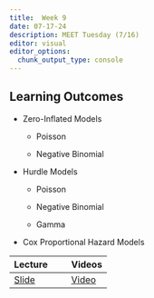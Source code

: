 ```yaml
---
title:  Week 9
date: 07-17-24
description: MEET Tuesday (7/16)
editor: visual
editor_options: 
  chunk_output_type: console
---
```


## Learning Outcomes

-   Zero-Inflated Models

    -   Poisson

    -   Negative Binomial

-   Hurdle Models

    -   Poisson

    -   Negative Binomial

    -   Gamma

-   Cox Proportional Hazard Models

| Lecture                                                | Videos                                |
|:-------------------------------------------------------|:--------------------------------------|
| [Slide](http://m497.inqs.info/lectures/9#/title-slide) | [Video](https://youtu.be/dnfOGsg0Dxg) |
